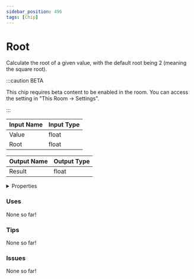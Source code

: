 ```yaml
---
sidebar_position: 496
tags: [Chip]
---
```


# Root

Calculate the root of a given value, with the default root being 2 (meaning the square root).

:::caution BETA

This chip requires beta content to be enabled in the room. You can access the setting in "This Room -> Settings".

:::

| Input Name | Input Type |
|-----------|-----------|
| Value | float |
| Root | float |

| Output Name | Output Type |
|-----------|-----------|
| Result | float |


<details>
  <summary>Properties</summary>
  <div>
    <div>
    <table>
      <thead>
        <tr>
          <th>Is beta required?</th>
          <th>✅</th>
        </tr>
        <tr>
          <th>Is this chip a trolling risk?</th>
          <th>❌</th>
        </tr>
        <tr>
          <th>Chip UUPD</th>
          <th>8b96e472-2b19-4265-aade-2c6202358d86</th>
        </tr>
      </thead>
    </table>
    </div>
  </div>
</details>

### Uses

None so far!

### Tips

None so far!

### Issues

None so far!